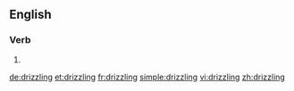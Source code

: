 
==English==

===Verb===
{{head|en}}

# {{present participle of|drizzle|lang=en}}

[[de:drizzling]]
[[et:drizzling]]
[[fr:drizzling]]
[[simple:drizzling]]
[[vi:drizzling]]
[[zh:drizzling]]